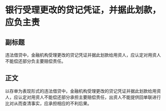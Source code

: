 # 银行受理更改的贷记凭证，并据此划款，应负主责
## 副标题
违法借贷中，金融机构受理更改的贷记凭证并据此划款给用资人，应认定对用资人不能偿还部分负主要赔偿责任。
## 正文
以存单为表现形式的违法借贷中，金融机构受理更改的贷记凭证并据此划款给用资人，应认定对用资人不能偿还部分承担主要赔偿责任，出资人不能提供回单联进行比对从而查清事实，应承担相应的不利后果。